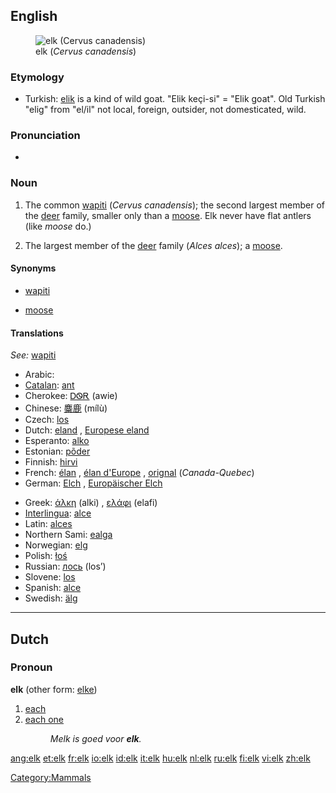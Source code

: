 {{wikipedia}}
==English==
[[Image:Cervus canadensis2006.jpg|thumb|elk (''Cervus canadensis'')]]

===Etymology===
{{etystub|The Wikipedia article has interesting trivia that could be helpful, about the Germanic origin and about the UK vs North American differences.  Presumably since the UK borrowed the term from Germany, not having either species indigenous to the UK, they use just the one term to refer to two <u>very</u> different species?  Both of which ''are'' indigenous to North America.}}
*Turkish: [[elik]] is a kind of wild goat. "Elik keçi-si" = "Elik goat". Old Turkish "elig" from "el/il" not local, foreign, outsider, not domesticated, wild.

===Pronunciation===
*{{audio|en-us-elk.ogg|Audio (US)}}

===Noun===
{{en-noun}}

# {{US|Canada}} The common [[wapiti]] (''Cervus canadensis''); the second largest member of the [[deer]] family, smaller only than a [[moose]].  Elk never have flat antlers (like ''moose'' do.)
# {{UK}} The largest member of the [[deer]] family (''Alces alces''); a [[moose]].

====Synonyms====
*{{italbrac-colon|Cervus candensis}} [[wapiti]]
*{{italbrac-colon|Alces alces}} [[moose]]

====Translations====
{{trans-top|wapiti - ''Cervus candensis''}}
''See:'' [[wapiti]]
{{trans-bottom}}

{{trans-top|moose - ''Alces alces''}}
*Arabic: {{ARchar|[[موظ]]}} {{unicode|(al-mu:ʐ)}} {{m}}
*[[Catalan]]: [[ant#Catalan|ant]] {{m}}
*Cherokee: [[ᎠᏫᎡ]] (awie)
*Chinese: [[麋鹿]] (mílù)
*Czech: [[los]] {{m}}
*Dutch: [[eland]] {{m}}, [[Europese eland]] {{m}}
*Esperanto: [[alko]]
*Estonian: [[põder]]
*Finnish: [[hirvi]]
*French: [[élan]] {{m}}, [[élan d'Europe]] {{m}}, [[orignal]] {{m}} (''Canada-Quebec'')
*German: [[Elch]] {{m}}, [[Europäischer Elch]] {{m}}
{{trans-mid}}
*Greek: [[άλκη]] (alki) {{f}}, [[ελάφι]] (elafi) {{n}}
*[[Interlingua]]: [[alce]]
*Latin: [[alces]] {{f}}
*Northern Sami: [[ealga]]
*Norwegian: [[elg]] {{m}}
*Polish: [[łoś]] {{m}}
*Russian: [[лось]] (los’) {{m}}
*Slovene: [[los]] {{m}}
*Spanish: [[alce]]
*Swedish: [[älg]] {{c}}
{{trans-bottom}}

[[Category:Mammals]]

----

==Dutch==

===Pronoun===
'''elk''' (other form: [[elke]])

# [[each]]
# [[each one]]
#: ''Melk is goed voor '''elk'''.''

[[ang:elk]]
[[et:elk]]
[[fr:elk]]
[[io:elk]]
[[id:elk]]
[[it:elk]]
[[hu:elk]]
[[nl:elk]]
[[ru:elk]]
[[fi:elk]]
[[vi:elk]]
[[zh:elk]]